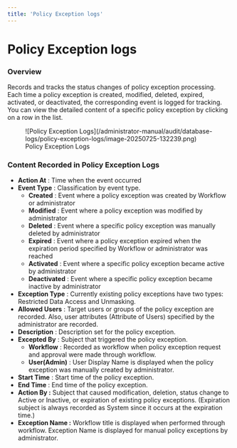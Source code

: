 ```yaml
---
title: 'Policy Exception logs'
---
```


# Policy Exception logs

### Overview

Records and tracks the status changes of policy exception processing. Each time a policy exception is created, modified, deleted, expired, activated, or deactivated, the corresponding event is logged for tracking. You can view the detailed content of a specific policy exception by clicking on a row in the list.

<figure data-layout="center" data-align="center">
![Policy Exception Logs](/administrator-manual/audit/database-logs/policy-exception-logs/image-20250725-132239.png)
<figcaption>
Policy Exception Logs
</figcaption>
</figure>


### Content Recorded in Policy Exception Logs

*  **Action At** : Time when the event occurred
*  **Event Type**  : Classification by event type. 
    *  **Created**  : Event where a policy exception was created by Workflow or administrator
    *  **Modified** : Event where a policy exception was modified by administrator
    *  **Deleted**  : Event where a specific policy exception was manually deleted by administrator
    *  **Expired**  : Event where a policy exception expired when the expiration period specified by Workflow or administrator was reached
    *  **Activated**  : Event where a specific policy exception became active by administrator
    *  **Deactivated**  : Event where a specific policy exception became inactive by administrator 
*  **Exception Type**  : Currently existing policy exceptions have two types: Restricted Data Access and Unmasking.
*  **Allowed Users**  : Target users or groups of the policy exception are recorded. Also, user attributes (Attribute of Users) specified by the administrator are recorded.
*  **Description** : Description set for the policy exception.
*  **Excepted By**  : Subject that triggered the policy exception. 
    *  **Workflow**  : Recorded as workflow when policy exception request and approval were made through workflow.
    *  **User(Admin)**  : User Display Name is displayed when the policy exception was manually created by administrator. 
*  **Start Time** : Start time of the policy exception.
*  **End Time**  : End time of the policy exception.
*  **Action By :** Subject that caused modification, deletion, status change to Active or Inactive, or expiration of existing policy exceptions. (Expiration subject is always recorded as System since it occurs at the expiration time.)
*  **Exception Name :** Workflow title is displayed when performed through workflow. Exception Name is displayed for manual policy exceptions by administrator.


